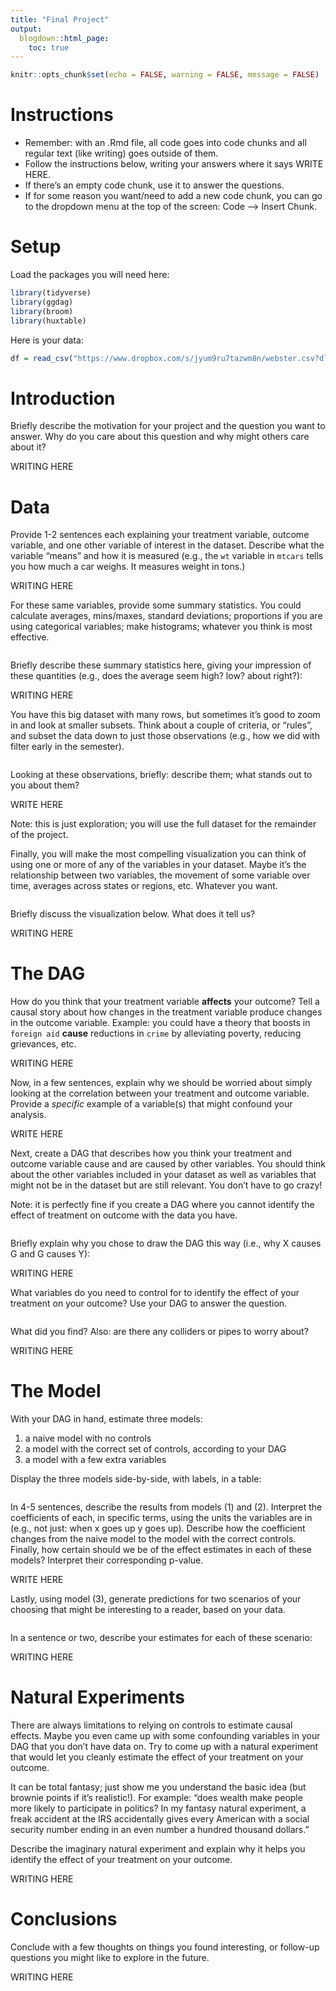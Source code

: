 ```yaml
---
title: "Final Project"
output:
  blogdown::html_page:
    toc: true
---
```



```r
knitr::opts_chunk$set(echo = FALSE, warning = FALSE, message = FALSE)
```


# Instructions


- Remember: with an .Rmd file, all code goes into code chunks and all regular text (like writing) goes outside of them. 
- Follow the instructions below, writing your answers where it says WRITE HERE. 
- If there's an empty code chunk, use it to answer the questions. 
- If for some reason you want/need to add a new code chunk, you can go to the dropdown menu at the top of the screen: Code --> Insert Chunk. 



# Setup


Load the packages you will need here:

```r
library(tidyverse)
library(ggdag)
library(broom)
library(huxtable)
```


Here is your data: 


```r
df = read_csv("https://www.dropbox.com/s/jyum9ru7tazwm8n/webster.csv?dl=1")
```



# Introduction


Briefly describe the motivation for your project and the question you want to answer. Why do you care about this question and why might others care about it?  


WRITING HERE



# Data


Provide 1-2 sentences each explaining your treatment variable, outcome variable, and one other variable of interest in the dataset. Describe what the variable "means" and how it is measured (e.g., the `wt` variable in `mtcars` tells you how much a car weighs. It measures weight in tons.) 


WRITING HERE



For these same variables, provide some summary statistics. You could calculate averages, mins/maxes, standard deviations; proportions if you are using categorical variables; make histograms; whatever you think is most effective. 


```r


```


Briefly describe these summary statistics here, giving your impression of these quantities (e.g., does the average seem high? low? about right?): 


WRITING HERE



You have this big dataset with many rows, but sometimes it's good to zoom in and look at smaller subsets. Think about a couple of criteria, or "rules", and subset the data down to just those observations (e.g., how we did with filter early in the semester). 


```r

```


Looking at these observations, briefly: describe them; what stands out to you about them?

WRITE HERE


Note: this is just exploration; you will use the full dataset for the remainder of the project. 



Finally, you will make the most compelling visualization you can think of using one or more of any of the variables in your dataset. Maybe it's the relationship between two variables, the movement of some variable over time, averages across states or regions, etc. Whatever you want. 


```r

```


Briefly discuss the visualization below. What does it tell us? 


WRITING HERE




# The DAG


How do you think that your treatment variable **affects** your outcome? Tell a causal story about how changes in the treatment variable produce changes in the outcome variable. Example: you could have a theory that boosts in `foreign aid` **cause** reductions in `crime` by alleviating poverty, reducing grievances, etc. 


WRITING HERE


Now, in a few sentences, explain why we should be worried about simply looking at the correlation between your treatment and outcome variable. Provide a *specific* example of a variable(s) that might confound your analysis. 


WRITE HERE


Next, create a DAG that describes how you think your treatment and outcome variable cause and are caused by other variables. You should think about the other variables included in your dataset as well as variables that might not be in the dataset but are still relevant. You don't have to go crazy!

Note: it is perfectly fine if you create a DAG where you cannot identify the effect of treatment on outcome with the data you have. 


```r

```


Briefly explain why you chose to draw the DAG this way (i.e., why X causes G and G causes Y):


WRITING HERE



What variables do you need to control for to identify the effect of your treatment on your outcome? Use your DAG to answer the question. 


```r

```


What did you find? Also: are there any colliders or pipes to worry about? 

WRITING HERE



# The Model



With your DAG in hand, estimate three models: 

1) a naive model with no controls
2) a model with the correct set of controls, according to your DAG
3) a model with a few extra variables


Display the three models side-by-side, with labels, in a table: 


```r

```


In 4-5 sentences, describe the results from models (1) and (2). Interpret the coefficients of each, in specific terms, using the units the variables are in (e.g., not just: when x goes up y goes up). Describe how the coefficient changes from the naive model to the model with the correct controls. Finally, how certain should we be of the effect estimates in each of these models? Interpret their corresponding p-value. 


WRITE HERE



Lastly, using model (3), generate predictions for two scenarios of your choosing that might be interesting to a reader, based on your data. 


```r

```


In a sentence or two, describe your estimates for each of these scenario: 


WRITING HERE



# Natural Experiments


There are always limitations to relying on controls to estimate causal effects. Maybe you even came up with some confounding variables in your DAG that you don't have data on. Try to come up with a natural experiment that would let you cleanly estimate the effect of your treatment on your outcome. 

It can be total fantasy; just show me you understand the basic idea (but brownie points if it's realistic!). For example: "does wealth make people more likely to participate in politics? In my fantasy natural experiment, a freak accident at the IRS accidentally gives every American with a social security number ending in an even number a hundred thousand dollars." 



Describe the imaginary natural experiment and explain why it helps you identify the effect of your treatment on your outcome. 


WRITING HERE


# Conclusions


Conclude with a few thoughts on things you found interesting, or follow-up questions you might like to explore in the future. 

WRITING HERE

